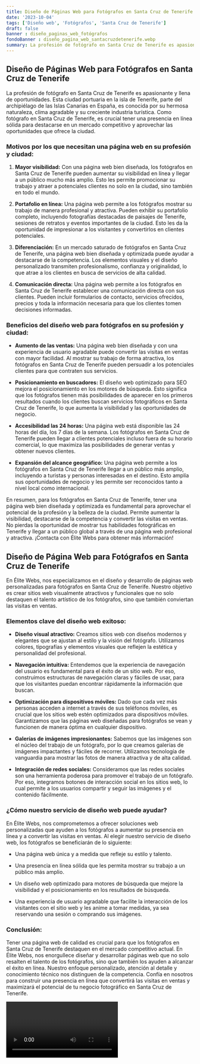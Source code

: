 ```yaml
---
title: Diseño de Páginas Web para Fotógrafos en Santa Cruz de Tenerife
date: '2023-10-04'
tags: ['Diseño web', 'Fotógrafos', 'Santa Cruz de Tenerife']
draft: false
banner : diseño_paginas_web_fotógrafos
fondoBanner : diseño_pagina_web_santacruzdetenerife.webp
summary: La profesión de fotógrafo en Santa Cruz de Tenerife es apasionante y llena de oportunidades. Esta ciudad portuaria en la isla de Tenerife, parte del archipiélago de las Islas Canarias en España, es conocida por su hermosa naturaleza, clima agradable y su creciente industria turística. Como fotógrafo en Santa Cruz de Tenerife, es crucial tener una presencia en línea sólida para destacarse en un mercado competitivo y aprovechar las oportunidades que ofrece la ciudad.
---
```


## Diseño de Páginas Web para Fotógrafos en Santa Cruz de Tenerife

La profesión de fotógrafo en Santa Cruz de Tenerife es apasionante y llena de oportunidades. Esta ciudad portuaria en la isla de Tenerife, parte del archipiélago de las Islas Canarias en España, es conocida por su hermosa naturaleza, clima agradable y su creciente industria turística. Como fotógrafo en Santa Cruz de Tenerife, es crucial tener una presencia en línea sólida para destacarse en un mercado competitivo y aprovechar las oportunidades que ofrece la ciudad.

### Motivos por los que necesitan una página web en su profesión y ciudad:

1. **Mayor visibilidad:** Con una página web bien diseñada, los fotógrafos en Santa Cruz de Tenerife pueden aumentar su visibilidad en línea y llegar a un público mucho más amplio. Esto les permite promocionar su trabajo y atraer a potenciales clientes no solo en la ciudad, sino también en todo el mundo.

2. **Portafolio en línea:** Una página web permite a los fotógrafos mostrar su trabajo de manera profesional y atractiva. Pueden exhibir su portafolio completo, incluyendo fotografías destacadas de paisajes de Tenerife, sesiones de retratos y eventos importantes de la ciudad. Esto les da la oportunidad de impresionar a los visitantes y convertirlos en clientes potenciales.

3. **Diferenciación:** En un mercado saturado de fotógrafos en Santa Cruz de Tenerife, una página web bien diseñada y optimizada puede ayudar a destacarse de la competencia. Los elementos visuales y el diseño personalizado transmiten profesionalismo, confianza y originalidad, lo que atrae a los clientes en busca de servicios de alta calidad.

4. **Comunicación directa:** Una página web permite a los fotógrafos en Santa Cruz de Tenerife establecer una comunicación directa con sus clientes. Pueden incluir formularios de contacto, servicios ofrecidos, precios y toda la información necesaria para que los clientes tomen decisiones informadas.

### Beneficios del diseño web para fotógrafos en su profesión y ciudad:

- **Aumento de las ventas:** Una página web bien diseñada y con una experiencia de usuario agradable puede convertir las visitas en ventas con mayor facilidad. Al mostrar su trabajo de forma atractiva, los fotógrafos en Santa Cruz de Tenerife pueden persuadir a los potenciales clientes para que contraten sus servicios.

- **Posicionamiento en buscadores:** El diseño web optimizado para SEO mejora el posicionamiento en los motores de búsqueda. Esto significa que los fotógrafos tienen más posibilidades de aparecer en los primeros resultados cuando los clientes buscan servicios fotográficos en Santa Cruz de Tenerife, lo que aumenta la visibilidad y las oportunidades de negocio.

- **Accesibilidad las 24 horas:** Una página web está disponible las 24 horas del día, los 7 días de la semana. Los fotógrafos en Santa Cruz de Tenerife pueden llegar a clientes potenciales incluso fuera de su horario comercial, lo que maximiza las posibilidades de generar ventas y obtener nuevos clientes.

- **Expansión del alcance geográfico:** Una página web permite a los fotógrafos en Santa Cruz de Tenerife llegar a un público más amplio, incluyendo a turistas y personas interesadas en el destino. Esto amplía sus oportunidades de negocio y les permite ser reconocidos tanto a nivel local como internacional.

En resumen, para los fotógrafos en Santa Cruz de Tenerife, tener una página web bien diseñada y optimizada es fundamental para aprovechar el potencial de la profesión y la belleza de la ciudad. Permite aumentar la visibilidad, destacarse de la competencia y convertir las visitas en ventas. No pierdas la oportunidad de mostrar tus habilidades fotográficas en Tenerife y llegar a un público global a través de una página web profesional y atractiva. ¡Contacta con Élite Webs para obtener más información!

<GifSeo />

<Cta />

## Diseño de Página Web para Fotógrafos en Santa Cruz de Tenerife

En Élite Webs, nos especializamos en el diseño y desarrollo de páginas web personalizadas para fotógrafos en Santa Cruz de Tenerife. Nuestro objetivo es crear sitios web visualmente atractivos y funcionales que no solo destaquen el talento artístico de los fotógrafos, sino que también conviertan las visitas en ventas.

### Elementos clave del diseño web exitoso:

- **Diseño visual atractivo:** Creamos sitios web con diseños modernos y elegantes que se ajustan al estilo y la visión del fotógrafo. Utilizamos colores, tipografías y elementos visuales que reflejen la estética y personalidad del profesional.

- **Navegación intuitiva:** Entendemos que la experiencia de navegación del usuario es fundamental para el éxito de un sitio web. Por eso, construimos estructuras de navegación claras y fáciles de usar, para que los visitantes puedan encontrar rápidamente la información que buscan.

- **Optimización para dispositivos móviles:** Dado que cada vez más personas acceden a internet a través de sus teléfonos móviles, es crucial que los sitios web estén optimizados para dispositivos móviles. Garantizamos que las páginas web diseñadas para fotógrafos se vean y funcionen de manera óptima en cualquier dispositivo.

- **Galerías de imágenes impresionantes:** Sabemos que las imágenes son el núcleo del trabajo de un fotógrafo, por lo que creamos galerías de imágenes impactantes y fáciles de recorrer. Utilizamos tecnología de vanguardia para mostrar las fotos de manera atractiva y de alta calidad.

- **Integración de redes sociales:** Consideramos que las redes sociales son una herramienta poderosa para promover el trabajo de un fotógrafo. Por eso, integramos botones de interacción social en los sitios web, lo cual permite a los usuarios compartir y seguir las imágenes y el contenido fácilmente.

### ¿Cómo nuestro servicio de diseño web puede ayudar?

En Élite Webs, nos comprometemos a ofrecer soluciones web personalizadas que ayuden a los fotógrafos a aumentar su presencia en línea y a convertir las visitas en ventas. Al elegir nuestro servicio de diseño web, los fotógrafos se beneficiarán de lo siguiente:

- Una página web única y a medida que refleje su estilo y talento.

- Una presencia en línea sólida que les permita mostrar su trabajo a un público más amplio.

- Un diseño web optimizado para motores de búsqueda que mejore la visibilidad y el posicionamiento en los resultados de búsqueda.

- Una experiencia de usuario agradable que facilite la interacción de los visitantes con el sitio web y les anime a tomar medidas, ya sea reservando una sesión o comprando sus imágenes.

### Conclusión:

Tener una página web de calidad es crucial para que los fotógrafos en Santa Cruz de Tenerife destaquen en el mercado competitivo actual. En Élite Webs, nos enorgullece diseñar y desarrollar páginas web que no solo resalten el talento de los fotógrafos, sino que también los ayuden a alcanzar el éxito en línea. Nuestro enfoque personalizado, atención al detalle y conocimiento técnico nos distinguen de la competencia. Confía en nosotros para construir una presencia en línea que convertirá las visitas en ventas y maximizará el potencial de tu negocio fotográfico en Santa Cruz de Tenerife.

<Video />

<CtaBot job='Fotógrafos' city='Santa Cruz de Tenerife'/>

<Gmaps query='Santa Cruz de Tenerife+españa+maps' />